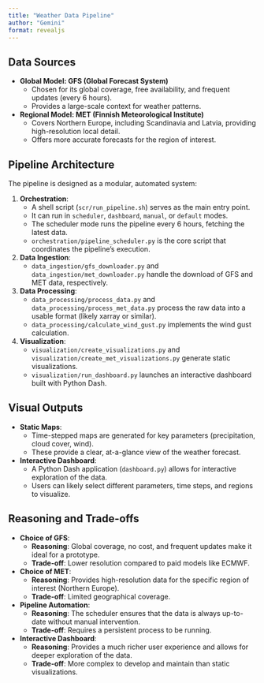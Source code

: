 ```yaml
---
title: "Weather Data Pipeline"
author: "Gemini"
format: revealjs
---
```


## Data Sources

- **Global Model: GFS (Global Forecast System)**
    - Chosen for its global coverage, free availability, and frequent updates (every 6 hours).
    - Provides a large-scale context for weather patterns.
- **Regional Model: MET (Finnish Meteorological Institute)**
    - Covers Northern Europe, including Scandinavia and Latvia, providing high-resolution local detail.
    - Offers more accurate forecasts for the region of interest.

## Pipeline Architecture

The pipeline is designed as a modular, automated system:

1.  **Orchestration**:
    - A shell script (`scr/run_pipeline.sh`) serves as the main entry point.
    - It can run in `scheduler`, `dashboard`, `manual`, or `default` modes.
    - The scheduler mode runs the pipeline every 6 hours, fetching the latest data.
    - `orchestration/pipeline_scheduler.py` is the core script that coordinates the pipeline's execution.

2.  **Data Ingestion**:
    - `data_ingestion/gfs_downloader.py` and `data_ingestion/met_downloader.py` handle the download of GFS and MET data, respectively.

3.  **Data Processing**:
    - `data_processing/process_data.py` and `data_processing/process_met_data.py` process the raw data into a usable format (likely xarray or similar).
    - `data_processing/calculate_wind_gust.py` implements the wind gust calculation.

4.  **Visualization**:
    - `visualization/create_visualizations.py` and `visualization/create_met_visualizations.py` generate static visualizations.
    - `visualization/run_dashboard.py` launches an interactive dashboard built with Python Dash.

## Visual Outputs

- **Static Maps**:
    - Time-stepped maps are generated for key parameters (precipitation, cloud cover, wind).
    - These provide a clear, at-a-glance view of the weather forecast.
- **Interactive Dashboard**:
    - A Python Dash application (`dashboard.py`) allows for interactive exploration of the data.
    - Users can likely select different parameters, time steps, and regions to visualize.

## Reasoning and Trade-offs

- **Choice of GFS**:
    - **Reasoning**: Global coverage, no cost, and frequent updates make it ideal for a prototype.
    - **Trade-off**: Lower resolution compared to paid models like ECMWF.
- **Choice of MET**:
    - **Reasoning**: Provides high-resolution data for the specific region of interest (Northern Europe).
    - **Trade-off**: Limited geographical coverage.
- **Pipeline Automation**:
    - **Reasoning**: The scheduler ensures that the data is always up-to-date without manual intervention.
    - **Trade-off**: Requires a persistent process to be running.
- **Interactive Dashboard**:
    - **Reasoning**: Provides a much richer user experience and allows for deeper exploration of the data.
    - **Trade-off**: More complex to develop and maintain than static visualizations.
